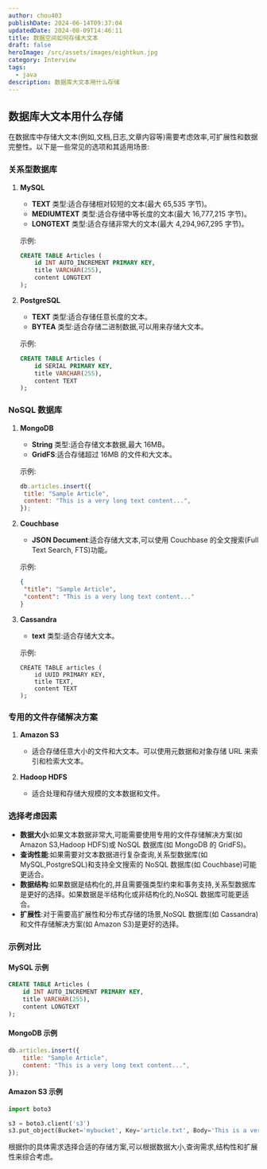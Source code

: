 ```yaml
---
author: chou403
publishDate: 2024-06-14T09:37:04
updatedDate: 2024-08-09T14:46:11
title: 数据空间如何存储大文本
draft: false
heroImage: /src/assets/images/eightkun.jpg
category: Interview
tags:
  - java
description: 数据库大文本用什么存储
---
```


## 数据库大文本用什么存储

在数据库中存储大文本(例如,文档,日志,文章内容等)需要考虑效率,可扩展性和数据完整性。以下是一些常见的选项和其适用场景:

### 关系型数据库

1. **MySQL**

   - **TEXT** 类型:适合存储相对较短的文本(最大 65,535 字节)。
   - **MEDIUMTEXT** 类型:适合存储中等长度的文本(最大 16,777,215 字节)。
   - **LONGTEXT** 类型:适合存储非常大的文本(最大 4,294,967,295 字节)。

   示例:

   ```sql
   CREATE TABLE Articles (
       id INT AUTO_INCREMENT PRIMARY KEY,
       title VARCHAR(255),
       content LONGTEXT
   );
   ```

2. **PostgreSQL**

   - **TEXT** 类型:适合存储任意长度的文本。
   - **BYTEA** 类型:适合存储二进制数据,可以用来存储大文本。

   示例:

   ```sql
   CREATE TABLE Articles (
       id SERIAL PRIMARY KEY,
       title VARCHAR(255),
       content TEXT
   );
   ```

### NoSQL 数据库

1. **MongoDB**

   - **String** 类型:适合存储文本数据,最大 16MB。
   - **GridFS**:适合存储超过 16MB 的文件和大文本。

   示例:

   ```javascript
   db.articles.insert({
   	title: "Sample Article",
   	content: "This is a very long text content...",
   });
   ```

2. **Couchbase**

   - **JSON Document**:适合存储大文本,可以使用 Couchbase 的全文搜索(Full Text Search, FTS)功能。

   示例:

   ```json
   {
   	"title": "Sample Article",
   	"content": "This is a very long text content..."
   }
   ```

3. **Cassandra**

   - **text** 类型:适合存储大文本。

   示例:

   ```cql
   CREATE TABLE articles (
       id UUID PRIMARY KEY,
       title TEXT,
       content TEXT
   );
   ```

### 专用的文件存储解决方案

1. **Amazon S3**

   - 适合存储任意大小的文件和大文本。可以使用元数据和对象存储 URL 来索引和检索大文本。

2. **Hadoop HDFS**
   - 适合处理和存储大规模的文本数据和文件。

### 选择考虑因素

- **数据大小**:如果文本数据非常大,可能需要使用专用的文件存储解决方案(如 Amazon S3,Hadoop HDFS)或 NoSQL 数据库(如 MongoDB 的 GridFS)。
- **查询性能**:如果需要对文本数据进行复杂查询,关系型数据库(如 MySQL,PostgreSQL)和支持全文搜索的 NoSQL 数据库(如 Couchbase)可能更适合。
- **数据结构**:如果数据是结构化的,并且需要强类型约束和事务支持,关系型数据库是更好的选择。如果数据是半结构化或非结构化的,NoSQL 数据库可能更适合。
- **扩展性**:对于需要高扩展性和分布式存储的场景,NoSQL 数据库(如 Cassandra)和文件存储解决方案(如 Amazon S3)是更好的选择。

### 示例对比

#### MySQL 示例

```sql
CREATE TABLE Articles (
    id INT AUTO_INCREMENT PRIMARY KEY,
    title VARCHAR(255),
    content LONGTEXT
);
```

#### MongoDB 示例

```javascript
db.articles.insert({
	title: "Sample Article",
	content: "This is a very long text content...",
});
```

#### Amazon S3 示例

```python
import boto3

s3 = boto3.client('s3')
s3.put_object(Bucket='mybucket', Key='article.txt', Body='This is a very long text content...')
```

根据你的具体需求选择合适的存储方案,可以根据数据大小,查询需求,结构性和扩展性来综合考虑。

